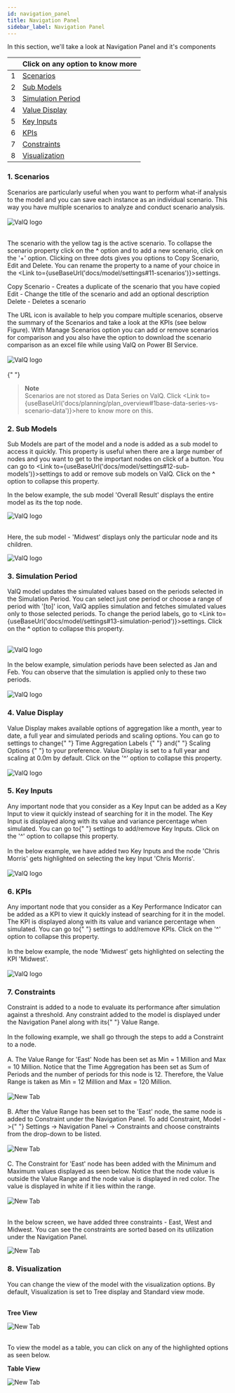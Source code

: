 ```yaml
---
id: navigation_panel
title: Navigation Panel
sidebar_label: Navigation Panel
---
```



In this section, we'll take a look at Navigation Panel and it's components

<div style={{textAlign: 'justify'}} className="table-center">


|     | Click on any option to know more          |
| --- | ----------------------------------------- |
| 1   | [Scenarios](#1-scenarios)                 |
| 2   | [Sub Models](#2-sub-models)               |
| 3   | [Simulation Period](#3-simulation-period) |
| 4   | [Value Display](#4-value-display)         |
| 5   | [Key Inputs](#5-key-inputs)               |
| 6   | [KPIs](#6-kpis)                           |
| 7   | [Constraints](#7-constraints)             |
| 8   | [Visualization](#8-visualization)         |

</div>


### 1. Scenarios

<div style={{ textAlign: "justify" }}>
  Scenarios are particularly useful when you want to perform what-if analysis to
  the model and you can save each instance as an individual scenario. This way
  you have multiple scenarios to analyze and conduct scenario analysis.
</div> <br />

<div style={{ textAlign: "center" }}>
  <Zoom>
    <img
      alt="ValQ logo"
      src={useBaseUrl("/doc-images/simulate_tab/sim4.png")}
    />
  </Zoom>
</div> <br />

<div style={{textAlign: 'justify'}}>


The scenario with the yellow tag is the active scenario. To collapse the scenario property click on the **^** option
and to add a new scenario, click on the '+' option. Clicking on three dots gives you options to Copy Scenario, Edit and
Delete. You can rename the property to a name of your choice in the <Link to={useBaseUrl('docs/model/settings#11-scenarios')}>settings</Link>.

</div>


Copy Scenario - Creates a duplicate of the scenario that you have copied <br />
Edit - Change the title of the scenario and add an optional description <br />
Delete - Deletes a scenario <br />

<div style={{ textAlign: "justify" }}>
  The URL icon is available to help you compare multiple scenarios, observe the
  summary of the Scenarios and take a look at the KPIs (see below Figure). With
  Manage Scenarios option you can add or remove scenarios for comparison and you
  also have the option to download the scenario comparison as an excel file
  while using ValQ on Power BI Service.
</div> <br />

<div style={{ textAlign: "center" }}>
  <Zoom>
    <img
      alt="ValQ logo"
      src={useBaseUrl("/doc-images/simulate_tab/sim5.png")}
    />
  </Zoom>
</div> <br />{" "}

> **Note** <br /> Scenarios are not stored as Data Series on ValQ. Click <Link to={useBaseUrl('docs/planning/plan_overview#1base-data-series-vs-scenario-data')}>here</Link> to know more on this.

### 2. Sub Models

<div style={{textAlign: 'justify'}}>


Sub Models are part of the model and a node is added as a sub model to access it quickly. This property is useful
when there are a large number of nodes and you want to get to the important nodes on click of a button.
You can go to <Link to={useBaseUrl('docs/model/settings#12-sub-models')}>settings</Link> to add or remove sub models on ValQ.
Click on the **^** option to collapse this property.

</div>


In the below example, the sub model 'Overall Result' displays the entire model as its the top node.

<div style={{ textAlign: "center" }}>
  <Zoom>
    <img
      alt="ValQ logo"
      src={useBaseUrl("/doc-images/simulate_tab/sim6.png")}
    />
  </Zoom>
</div> <br />

Here, the sub model - 'Midwest' displays only the particular node and its children.

<div style={{ textAlign: "center" }}>
  <Zoom>
    <img
      alt="ValQ logo"
      src={useBaseUrl("/doc-images/simulate_tab/sim7.png")}
    />
  </Zoom>
</div>

### 3. Simulation Period

<div style={{textAlign: 'justify'}}>


ValQ model updates the simulated values based on the periods selected in the Simulation Period. You can select just one period or
choose a range of period with '[to]' icon, ValQ applies simulation and fetches simulated values only to those selected periods.
To change the period labels, go to <Link to={useBaseUrl('docs/model/settings#13-simulation-period')}>settings</Link>.
Click on the **^** option to collapse this property.

</div> <br />


<div style={{ textAlign: "center" }}>
  <Zoom>
    <img
      alt="ValQ logo"
      src={useBaseUrl("/doc-images/simulate_tab/sim8.png")}
    />
  </Zoom>
</div> <br />

<div style={{ textAlign: "justify" }}>
  In the below example, simulation periods have been selected as Jan and Feb.
  You can observe that the simulation is applied only to these two periods.
</div> <br />

<div style={{ textAlign: "center" }}>
  <Zoom>
    <img
      alt="ValQ logo"
      src={useBaseUrl("/doc-images/simulate_tab/sim9.png")}
    />
  </Zoom>
</div>

### 4. Value Display

<div style={{ textAlign: "justify" }}>
  Value Display makes available options of aggregation like a month, year to
  date, a full year and simulated periods and scaling options. You can go to
  settings to change{" "}
  <Link to={useBaseUrl("docs/model/data-series#2-time-aggregation-labels")}>
    Time Aggregation Labels
  </Link>{" "}
  and{" "}
  <Link to={useBaseUrl("docs/model/settings#14-value-display")}>
    Scaling Options
  </Link>{" "}
  to your preference. Value Display is set to a full year and scaling at 0.0m by
  default. Click on the '^' option to collapse this property.
</div> <br />

<div style={{ textAlign: "center" }}>
  <Zoom>
    <img
      alt="ValQ logo"
      src={useBaseUrl("/doc-images/simulate_tab/sim10.png")}
    />
  </Zoom>
</div>

### 5. Key Inputs

<div style={{ textAlign: "justify" }}>
  Any important node that you consider as a Key Input can be added as a Key
  Input to view it quickly instead of searching for it in the model. The Key
  Input is displayed along with its value and variance percentage when
  simulated. You can go to{" "}
  <Link to={useBaseUrl("docs/model/settings#15-key-inputs")}>settings</Link> to
  add/remove Key Inputs. Click on the '^' option to collapse this property.
</div> <br />

<div style={{ textAlign: "justify" }}>
  In the below example, we have added two Key Inputs and the node 'Chris Morris'
  gets highlighted on selecting the key Input 'Chris Morris'.
</div> <br />

<div style={{ textAlign: "center" }}>
  <Zoom>
    <img
      alt="ValQ logo"
      src={useBaseUrl("/doc-images/simulate_tab/sim11.png")}
    />
  </Zoom>
</div>

### 6. KPIs

<div style={{ textAlign: "justify" }}>
  Any important node that you consider as a Key Performance Indicator can be
  added as a KPI to view it quickly instead of searching for it in the model.
  The KPI is displayed along with its value and variance percentage when
  simulated. You can go to{" "}
  <Link to={useBaseUrl("docs/model/settings#16-kpis")}>settings</Link> to
  add/remove KPIs. Click on the '^' option to collapse this property.
</div> <br />

<div style={{ textAlign: "justify" }}>
  In the below example, the node 'Midwest' gets highlighted on selecting the KPI
  'Midwest'.
</div> <br />

<div style={{ textAlign: "center" }}>
  <Zoom>
    <img
      alt="ValQ logo"
      src={useBaseUrl("/doc-images/simulate_tab/sim12.png")}
    />
  </Zoom>
</div>

### 7. Constraints

<div style={{ textAlign: "justify" }}>
  Constraint is added to a node to evaluate its performance after simulation
  against a threshold. Any constraint added to the model is displayed under the
  Navigation Panel along with its{" "}
  <Link to={useBaseUrl("docs/model/node#25-value-range")}>Value Range</Link>.
</div> <br />

<div style={{ textAlign: "justify" }}>
  In the following example, we shall go through the steps to add a Constraint to
  a node.
</div> <br />

<div style={{ textAlign: "justify" }}>
  A. The Value Range for 'East' Node has been set as Min = 1 Million and Max =
  10 Million. Notice that the Time Aggregation has been set as Sum of Periods
  and the number of periods for this node is 12. Therefore, the Value Range is
  taken as Min = 12 Million and Max = 120 Million.
</div> <br />

<div style={{ textAlign: "center" }}>
  <Zoom>
    <img alt="New Tab" src={useBaseUrl("/doc-images/model/node19.png")} />
  </Zoom>
</div> <br />

<div style={{ textAlign: "justify" }}>
  B. After the Value Range has been set to the 'East' node, the same node is
  added to Constraint under the Navigation Panel. To add Constraint, Model ->{" "}
  <Link to={useBaseUrl("docs/model/settings#17-constraints")}>Settings</Link> ->
  Navigation Panel -> Constraints and choose constraints from the drop-down to
  be listed.
</div> <br />

<div style={{ textAlign: "center" }}>
  <Zoom>
    <img alt="New Tab" src={useBaseUrl("/doc-images/model/node20.png")} />
  </Zoom>
</div> <br />

<div style={{ textAlign: "justify" }}>
  C. The Constraint for 'East' node has been added with the Minimum and Maximum
  values displayed as seen below. Notice that the node value is outside the
  Value Range and the node value is displayed in red color. The value is
  displayed in white if it lies within the range.
</div> <br />

<div style={{ textAlign: "center" }}>
  <Zoom>
    <img alt="New Tab" src={useBaseUrl("/doc-images/model/node21.png")} />
  </Zoom>
</div> <br />

In the below screen, we have added three constraints - East, West and Midwest. You can see the constraints are
sorted based on its utilization under the Navigation Panel.

<div style={{ textAlign: "center" }}>
  <Zoom>
    <img alt="New Tab" src={useBaseUrl("/doc-images/model/node21.1.png")} />
  </Zoom>
</div>

### 8. Visualization

<div style={{ textAlign: "justify" }}>
  You can change the view of the model with the visualization options. By
  default, Visualization is set to Tree display and Standard view mode.
</div> <br />

**Tree View**

<div style={{ textAlign: "center" }}>
  <Zoom>
    <img alt="New Tab" src={useBaseUrl("/doc-images/simulate_tab/sim13.png")} />
  </Zoom>
</div> <br />

To view the model as a table, you can click on any of the highlighted options as seen below.

**Table View**

<div style={{ textAlign: "center" }}>
  <Zoom>
    <img alt="New Tab" src={useBaseUrl("/doc-images/simulate_tab/sim14.png")} />
  </Zoom>
</div>
